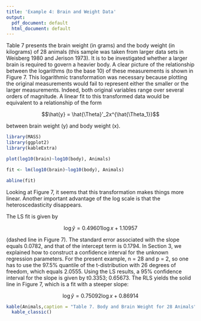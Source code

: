 ```yaml
---
title: 'Example 4: Brain and Weight Data'
output:
  pdf_document: default
  html_document: default
---
```


Table 7 presents the brain weight (in grams) and the body weight (in kilograms) of 28 animals (this sample was taken from larger data sets in Weisberg 1980 and Jerison 1973). It is to be investigated whether a larger brain is required to govern a heavier body. A clear picture of the relationship between the logarithms (to the base 10) of these measurements is shown in Figure 7. This logarithmic transformation was necessary because plotting the original measurements would fail to represent either the smaller or the larger measurements. Indeed, both original variables range over several orders of magnitude. A linear fit to this transformed data would be equivalent to a relationship of the form

$$\hat{y} = \hat{\Theta}'_2x^{\hat{\Theta_1}}$$

between brain weight (y) and body weight (x). 

```r
library(MASS)
library(ggplot2)
library(kableExtra)
```


```r
plot(log10(brain)~log10(body), Animals)

fit <- lm(log10(brain)~log10(body), Animals)

abline(fit)
```

Looking at Figure 7, it seems that this transformation makes things more linear. Another important advantage of the log scale is that the heteroscedasticity disappears. 

The LS fit is given by

$$\log \hat{y} = 0.49601 \log x + 1.10957$$

(dashed line in Figure 7). The standard error associated with the slope equals 0.0782, and that of the intercept term is 0.1794. In Section 3, we explained how to construct a confidence interval for the unknown regression parameters. For the present example, n = 28 and p = 2, so one has to use the 97.5% quantile of the t-distribution with 26 degrees of freedom, which equals 2.0555. Using the LS results, a 95% confidence interval for the slope is given by t0.3353; 0.65673. The RLS yields the solid line in Figure 7, which is a fit with a steeper slope:

$$\log \hat{y} = 0.75092 \log x + 0.86914$$

```r
kable(Animals,caption = "Table 7. Body and Brain Weight for 28 Animals", col.names = c("Body Weight (kg)","Brain Weight (g)")) |>
  kable_classic()
```
